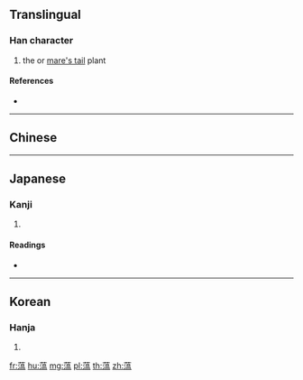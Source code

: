 {{character info/new}}
{{also|薀}}
==Translingual==

===Han character===
{{Han char|rn=140|rad=艸|as=12|sn=18|four=|canj=TEAT}}

# the {{taxlink|Hippuris|genus|noshow=1}} or [[mare's tail]] plant

====References====
* {{Han ref|kx=1059.291|dkj=32047|hdz=53296.010|uh=8570|ud=34160}}

----

==Chinese==
{{zh-see|薀}}

----

==Japanese==

===Kanji===
{{ja-kanji|grade=|rs=艸12}}

# {{defn|lang=ja|sort=艸12}}

====Readings====
* {{ja-readings|on=[[うん]] (un)|kun=[[つむ]] (tsumu)|nanori=}}

----

==Korean==

===Hanja===
{{ko-hanja|hangeul=온|eumhun=|rv=on|mr=on|y=on}}

# {{defn|lang=ko|sort=艸12}}

[[fr:蕰]]
[[hu:蕰]]
[[mg:蕰]]
[[pl:蕰]]
[[th:蕰]]
[[zh:蕰]]